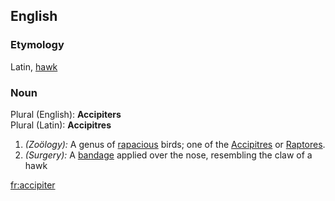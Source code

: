 ==English==

===Etymology===
Latin, [[hawk]]
===Noun===
Plural (English): '''Accipiters'''<br>
Plural (Latin): '''Accipitres'''
#''(Zoölogy):'' A genus of [[rapacious]] birds; one of the [[Accipitres]] or [[Raptores]].
#''(Surgery):'' A [[bandage]] applied over the nose, resembling the claw of a hawk
[[fr:accipiter]]